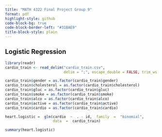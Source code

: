 ```yaml
---
title: "MATH 4322 Final Project Group 9"
format: pdf
highlight-style: github
code-block-bg: true
code-block-border-left: "#31BAE9"
title-block-style: plain
---
```




## Logistic Regression


```r
library(readr)
cardio_train <- read_delim("cardio_train.csv",
                           delim = ";", escape_double = FALSE, trim_ws = TRUE)

cardio_train$gender = as.factor(cardio_train$gender)
cardio_train$cholesterol = as.factor(cardio_train$cholesterol)
cardio_train$gluc = as.factor(cardio_train$gluc)
cardio_train$smoke = as.factor(cardio_train$smoke)
cardio_train$alco = as.factor(cardio_train$alco)
cardio_train$active = as.factor(cardio_train$active)
cardio_train$cardio = as.factor(cardio_train$cardio)

heart.logistic =  glm(cardio  ~  . - id,  family  =  "binomial",
                      data  =  cardio_train)

summary(heart.logistic)

```